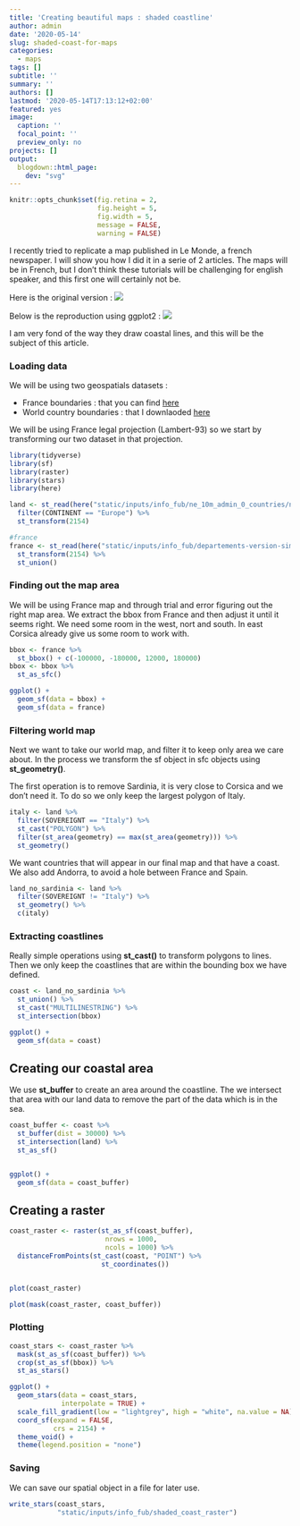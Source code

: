 ```yaml
---
title: 'Creating beautiful maps : shaded coastline'
author: admin
date: '2020-05-14'
slug: shaded-coast-for-maps
categories:
  - maps
tags: []
subtitle: ''
summary: ''
authors: []
lastmod: '2020-05-14T17:13:12+02:00'
featured: yes
image:
  caption: ''
  focal_point: ''
  preview_only: no
projects: []
output:
  blogdown::html_page:
    dev: "svg"
---
```


```r
knitr::opts_chunk$set(fig.retina = 2,
                      fig.height = 5,
                      fig.width = 5,
                      message = FALSE,
                      warning = FALSE)
```

I recently tried to replicate a map published in Le Monde, a french newspaper. I will show you how I did it in a serie of 2 articles.
The maps will be in French, but I don't think these tutorials will be challenging for english speaker, and this first one will certainly not be.

Here is the original version :
![](img/original.png)

Below is the reproduction using ggplot2 :
![](img/final.svg)

I am very fond of the way they draw coastal lines, and this will be the subject of this article. 

### Loading data

We will be using two geospatials datasets :  

* France boundaries : that you can find [here](https://github.com/gregoiredavid/france-geojson)
* World country boundaries : that I downlaoded [here](http://www.naturalearthdata.com/downloads/50m-cultural-vectors/)

We will be using France legal projection (Lambert-93) so we start by transforming our two dataset in that projection.


```r
library(tidyverse)
library(sf)
library(raster)
library(stars)
library(here)

land <- st_read(here("static/inputs/info_fub/ne_10m_admin_0_countries/ne_10m_admin_0_countries.shp")) %>% 
  filter(CONTINENT == "Europe") %>% 
  st_transform(2154)

#france
france <- st_read(here("static/inputs/info_fub/departements-version-simplifiee.geojson")) %>% 
  st_transform(2154) %>% 
  st_union()

```


### Finding out the map area

We will be using France map and through trial and error figuring out the right map area.
We extract the bbox from France and then adjust it until it seems right.
We need some room in the west, nort and south. In east Corsica already give us some room to work with.

```r
bbox <- france %>% 
  st_bbox() + c(-100000, -180000, 12000, 180000)
bbox <- bbox %>% 
  st_as_sfc()

ggplot() +
  geom_sf(data = bbox) +
  geom_sf(data = france)

```

### Filtering world map

Next we want to take our world map, and filter it to keep only area we care about. In the process we transform the sf object in sfc objects using **st_geometry()**.  

The first operation is to remove Sardinia, it is very close to Corsica and we don't need it. To do so we only keep the largest polygon of Italy.

```r
italy <- land %>% 
  filter(SOVEREIGNT == "Italy") %>% 
  st_cast("POLYGON") %>% 
  filter(st_area(geometry) == max(st_area(geometry))) %>% 
  st_geometry()

```

We want countries that will appear in our final map and that have a coast. We also add Andorra, to avoid a hole between France and Spain.  

```r
land_no_sardinia <- land %>% 
  filter(SOVEREIGNT != "Italy") %>% 
  st_geometry() %>% 
  c(italy)

```


### Extracting coastlines

Really simple operations using **st_cast()** to transform polygons to lines. Then we only keep the coastlines that are within the bounding box we have defined.

```r
coast <- land_no_sardinia %>% 
  st_union() %>% 
  st_cast("MULTILINESTRING") %>% 
  st_intersection(bbox)

ggplot() +
  geom_sf(data = coast)
```

## Creating our coastal area

We use **st_buffer** to create an area around the coastline.
The we intersect that area with our land data to remove the part of the data which is in the sea.

```r
coast_buffer <- coast %>% 
  st_buffer(dist = 30000) %>% 
  st_intersection(land) %>% 
  st_as_sf()


ggplot() +
  geom_sf(data = coast_buffer)
```

## Creating a raster

```r
coast_raster <- raster(st_as_sf(coast_buffer), 
                        nrows = 1000,
                        ncols = 1000) %>% 
  distanceFromPoints(st_cast(coast, "POINT") %>% 
                       st_coordinates())


plot(coast_raster)

plot(mask(coast_raster, coast_buffer))
```


### Plotting


```r
coast_stars <- coast_raster %>% 
  mask(st_as_sf(coast_buffer)) %>% 
  crop(st_as_sf(bbox)) %>% 
  st_as_stars()

ggplot() +
  geom_stars(data = coast_stars,
             interpolate = TRUE) +
  scale_fill_gradient(low = "lightgrey", high = "white", na.value = NA) +
  coord_sf(expand = FALSE,
           crs = 2154) +
  theme_void() +
  theme(legend.position = "none")
```


### Saving

We can save our spatial object in a file for later use.

```r
write_stars(coast_stars,
            "static/inputs/info_fub/shaded_coast_raster")

```




